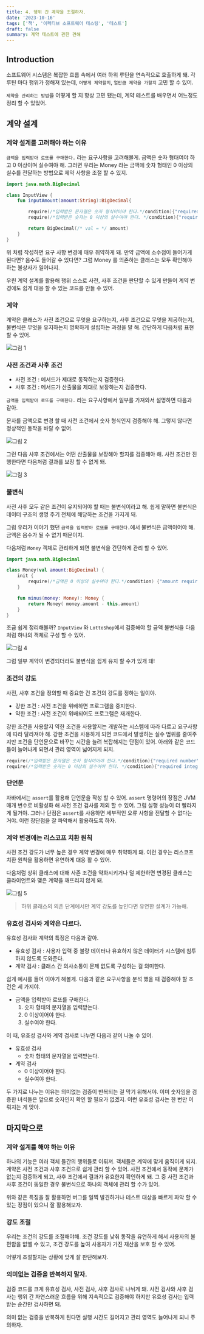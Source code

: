 ```yaml
---
title: 4. 행위 간 계약을 조절하자.
date: '2023-10-16'
tags: ['책', '이펙티브 소프트웨어 테스팅', '테스트']
draft: false
summary: 계약 테스트에 관한 견해
---
```


## Introduction

소프트웨어 시스템은 복잡한 흐름 속에서 여러 하위 루틴을 연속적으로 호출하게 돼.
각 루틴 마다 행위가 정해져 있는데, `어떻게 제약할지`, `얼만큼 제약을 가할지` 고민 할 수 있어.

`제약을 관리하는 방법`을 어떻게 할 지 항상 고민 됐는데, 계약 테스트를 배우면서 어느정도 정리 할 수 있었어.

<TOCInline toc={props.toc} exclude="Introduction" />

## 계약 설계

### 계약 설계를 고려해야 하는 이유

`금액을 입력받아 로또를 구매한다.` 라는 요구사항을 고려해볼게. 금액은 숫자 형태여야 하고 0 이상이며 실수여야 해.
그러면 우리는 Money 라는 금액에 숫자 형태인 0 이상의 실수를 전달하는 방법으로 제약 사항을 조절 할 수 있지.

```kotlin
import java.math.BigDecimal

class InputView {
    fun inputAmount(amount:String):BigDecimal{

        require(/*입력받은 문자열은 숫자 형식이어야 한다.*/condition){"required number"}
        require(/*입력받은 숫자는 0 이상의 실수여야 한다. */condition){"required integer over 0"}

        return BigDecimal(/* val = */ amount)
    }
}
```

위 처럼 작성하면 요구 사항 변경에 매우 취약하게 돼. 만약 금액에 소수점이 들어가게 된다면? 음수도 들어갈 수 있다면?
그럼 Money 를 의존하는 클래스는 모두 확인해야 하는 불상사가 일어나지.

우린 계약 설계를 활용해 행위 스스로 사전, 사후 조건을 판단할 수 있게 만들어 계약 변경에도 쉽게 대응 할 수 있는 코드를 만들 수 있어.

### 계약

계약은 클래스가 사전 조건으로 무엇을 요구하는지, 사후 조건으로 무엇을 제공하는지, 불변식은 무엇을 유지하는지 명확하게 설립하는 과정을 말 해.
간단하게 다음처럼 표현 할 수 있어.

![그림 1](/static/images/effective-software-testing-4/1.png)


### 사전 조건과 사후 조건

- 사전 조건 : 메서드가 제대로 동작하는지 검증한다.
- 사후 조건 : 메서드가 산출물을 제대로 보장하는지 검증한다.

`금액을 입력받아 로또를 구매한다.` 라는 요구사항에서 일부를 가져와서 설명하면 다음과 같아.

문자를 금액으로 변경 할 때 사전 조건에서 숫자 형식인지 검증해야 해. 그렇지 않다면 정상적인 동작을 바랄 수 없어.

![그림 2](/static/images/effective-software-testing-4/2.png)

그런 다음 사후 조건에서는 어떤 산출물을 보장해야 할지를 검증해야 해. 사전 조건만 진행한다면 다음처럼 결과를 보장 할 수 없게 돼.

![그림 3](/static/images/effective-software-testing-4/3.png)

### 불변식

사전 사후 모두 같은 조건이 유지되어야 할 때는 불변식이라고 해.
쉽게 말하면 불변식은 데이터 구조의 생명 주기 전체에 해당하는 조건을 가지게 돼.

그럼 우리가 이야기 했던 `금액을 입력받아 로또를 구매한다.`에서 불변식은 금액이어야 해.
금액은 음수가 될 수 없기 때문이지.

다음처럼 `Money` 객체로 관리하게 되면 불변식을 간단하게 관리 할 수 있어.

```kotlin
import java.math.BigDecimal

class Money(val amount:BigDecimal) {
    init {
        require(/*금액은 0 이상의 실수여야 한다.*/condition) {"amount require positive"}
    }

    fun minus(money: Money): Money {
        return Money( money.amount - this.amount)
    }
}
```

조금 쉽게 정리해볼까?
`InputView` 와 `LottoShop`에서 검증해야 할 금액 불변식을 다음처럼 하나의 객체로 구성 할 수 있어.

![그림 4](/static/images/effective-software-testing-4/4.png)

그럼 일부 계약이 변경되더라도 불변식을 쉽게 유지 할 수가 있개 돼!

### 조건의 강도

사전, 사후 조건을 정의할 때 중요한 건 조건의 강도를 정하는 일이야.

- 강한 조건 : 사전 조건을 위배하면 프로그램을 중지한다.
- 약한 조건 : 사전 조건이 위배되어도 프로그램은 재개한다.

강한 조건을 사용할지 약한 조건을 사용할지는 개발하는 시스템에 따라 다르고 요구사항에 따라 달라져야 해.
강한 조건을 사용하게 되면 코드에서 발생하는 실수 범위를 줄여주지만 조건을 단언문으로 바꾸는 시간을 늘려 복잡해지는 단점이 있어.
아래와 같은 코드들이 늘어나게 되면서 관리 영역이 넓어지게 되지.

```kotlin
require(/*입력받은 문자열은 숫자 형식이어야 한다.*/condition){"required number"}
require(/*입력받은 숫자는 0 이상의 실수여야 한다. */condition){"required integer over 0"}
```

### 단언문

자바에서는 `assert`를 활용해 단언문을 작성 할 수 있어. `assert` 명령어의 장점은 JVM 매개 변수로 비활성화 해 사전 조건 검사를 제외 할 수 있어. 그럼 실행 성능이 더 빨라지게 될거야.
그러나 단점은 `assert`를 사용하면 세부적인 오류 사항을 전달할 수 없다는 거야. 이런 장단점을 잘 파악해서 활용하도록 하자.

### 계약 변경에는 리스코프 치환 원칙

사전 조건 강도가 너무 높은 경우 계약 변경에 매우 취약하게 돼.
이런 경우는 리스코프 치환 원칙을 활용하면 유연하게 대응 활 수 있어.

다음처럼 상위 클래스에 대해 사존 조건을 약화시키거나 덜 제한하면 변경된 클래스는 클라이언트와 맺은 계약을 깨뜨리지 않게 돼.

![그림 5](/static/images/effective-software-testing-4/5.png)

> 하위 클래스의 의존 단계에서만 계약 강도를 높인다면 유연한 설계가 가능해.

### 유효성 검사와 계약은 다르다.

유효성 검사와 계약의 특징은 다음과 같아.

- 유효성 검사 : 사용자 입력 중 불량 데이터나 유효하지 않은 데이터가 시스템에 침투하지 않도록 도와준다.
- 계약 검사 : 클래스 간 의사소통이 문제 없도록 구성하는 걸 의미한다.

쉽게 예시를 들어 이야기 해볼게. 다음과 같은 요구사항을 분석 했을 때 검증해야 할 조건은 세 가지야.

- 금액을 입력받아 로또를 구매한다.
  1. 숫자 형태의 문자열을 입력받는다.
  2. 0 이상이어야 한다.
  3. 실수여야 한다.

이 때, 유효성 검사와 계약 검사로 나누면 다음과 같이 나눌 수 있어.

- 유효성 검사
  -  숫자 형태의 문자열을 입력받는다.
- 계약 검사
  - 0 이상이어야 한다.
  - 실수여야 한다.

두 가지로 나누는 이유는 의미없는 검증이 반복되는 걸 막기 위해서야.
이미 숫자임을 검증한 녀석들은 앞으로 숫자인지 확인 할 필요가 없겠지.
이런 유효성 검사는 한 번만 이뤄지는 게 맞아.

## 마지막으로

### 계약 설계를 해야 하는 이유

하나의 기능은 여러 객체 들간의 행위들로 이뤄져. 객체들은 계약에 맞게 움직이게 되지.
계약은 사전 조건과 사후 조건으로 쉽게 관리 할 수 있어. 사전 조건에서 동작에 문제가 없는지 검증하게 되고, 사후 조건에서 결과가 유효한지 확인하게 돼.
그 중 사전 조건과 사후 조건이 동일한 경우 불변식으로 하나의 객체에 관리 할 수가 있어.

위와 같은 특징을 잘 활용하면 버그를 일찍 발견하거나 테스트 대상을 빠르게 파악 할 수 있는 장점이 있으니 잘 활용해보자.

### 강도 조절

우리는 조건의 강도를 조절해야해. 조건 강도를 낮춰 동작을 유연하게 해서 사용자의 불편함을 없앨 수 있고, 조건 강도를 높여 사용자가 가진 재산을 보호 할 수 있어.

어떻게 조절할지는 상황에 맞게 잘 판단해보자.

### 의미없는 검증을 반복하지 말자.

검증 코드를 크게 유효성 검사, 사전 검사, 사후 검사로 나뉘게 돼.
사전 검사와 사후 검사는 행위 간 자연스러운 흐름을 위해 지속적으로 검증해야 하지만 유효성 검사는 입력받는 순간만 검사하면 돼.

의미 없는 검증을 반복하게 된다면 실행 시간도 길어지고 관리 영역도 늘어나게 되니 주의하자.